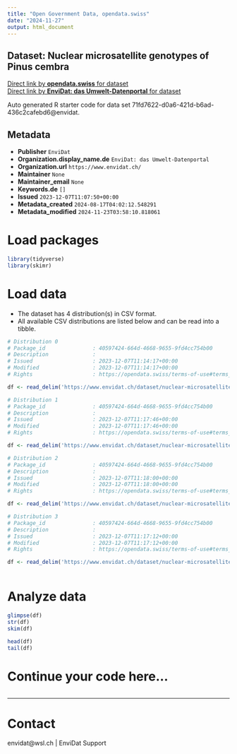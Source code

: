 ```yaml
---
title: "Open Government Data, opendata.swiss"
date: "2024-11-27"
output: html_document
---
```


## Dataset: Nuclear microsatellite genotypes of Pinus cembra



[Direct link by **opendata.swiss** for dataset](https://opendata.swiss/de/dataset/nuclear-microsatellite-genotypes-of-pinus-cembra)<br>
[Direct link by **EnviDat: das Umwelt-Datenportal** for dataset](https://www.envidat.ch/#/metadata/nuclear-microsatellite-genotypes-of-pinus-cembra-from-fribourg-and-the-alps)

Auto generated R starter code for data set 71fd7622-d0a6-421d-b6ad-436c2cafebd6@envidat.

## Metadata

- **Publisher** `EnviDat`
- **Organization.display_name.de** `EnviDat: das Umwelt-Datenportal`
- **Organization.url** `https://www.envidat.ch/`
- **Maintainer** `None`
- **Maintainer_email** `None`
- **Keywords.de** `[]`
- **Issued** `2023-12-07T11:07:50+00:00`
- **Metadata_created** `2024-08-17T04:02:12.548291`
- **Metadata_modified** `2024-11-23T03:58:10.818061`


# Load packages

```r

library(tidyverse)
library(skimr)

```

# Load data

-   The dataset has 4 distribution(s) in CSV format.
-   All available CSV distributions are listed below and can be read into a tibble.

```r

# Distribution 0
# Package_id               : 40597424-664d-4668-9655-9fd4cc754b00
# Description              : 
# Issued                   : 2023-12-07T11:14:17+00:00
# Modified                 : 2023-12-07T11:14:17+00:00
# Rights                   : https://opendata.swiss/terms-of-use#terms_by

df <- read_delim('https://www.envidat.ch/dataset/nuclear-microsatellite-genotypes-of-pinus-cembra-from-fribourg-and-the-alps/resource/5fd90c6f-ee7d-4b34-bfb3-01a457760aa2')

# Distribution 1
# Package_id               : 40597424-664d-4668-9655-9fd4cc754b00
# Description              : 
# Issued                   : 2023-12-07T11:17:46+00:00
# Modified                 : 2023-12-07T11:17:46+00:00
# Rights                   : https://opendata.swiss/terms-of-use#terms_by

df <- read_delim('https://www.envidat.ch/dataset/nuclear-microsatellite-genotypes-of-pinus-cembra-from-fribourg-and-the-alps/resource/8a9e5104-43b4-4e09-a3b8-ceae90131f0d')

# Distribution 2
# Package_id               : 40597424-664d-4668-9655-9fd4cc754b00
# Description              : 
# Issued                   : 2023-12-07T11:18:00+00:00
# Modified                 : 2023-12-07T11:18:00+00:00
# Rights                   : https://opendata.swiss/terms-of-use#terms_by

df <- read_delim('https://www.envidat.ch/dataset/nuclear-microsatellite-genotypes-of-pinus-cembra-from-fribourg-and-the-alps/resource/557bdce7-f96a-474f-8302-d1ff00cae2b7')

# Distribution 3
# Package_id               : 40597424-664d-4668-9655-9fd4cc754b00
# Description              : 
# Issued                   : 2023-12-07T11:17:12+00:00
# Modified                 : 2023-12-07T11:17:12+00:00
# Rights                   : https://opendata.swiss/terms-of-use#terms_by

df <- read_delim('https://www.envidat.ch/dataset/nuclear-microsatellite-genotypes-of-pinus-cembra-from-fribourg-and-the-alps/resource/80c99523-79be-4f9d-b9e6-f42932bfe941')



```

# Analyze data

```r

glimpse(df)
str(df)
skim(df)

head(df)
tail(df)

```

# Continue your code here...

```r

```

------------------------------------------------------------------------

# Contact

envidat@wsl.ch | EnviDat Support
